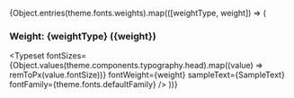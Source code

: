 
<Meta title="Components/Typography/All Headings" />


{Object.entries(theme.fonts.weights).map(([weightType, weight]) => (
   <Fragment key={weightType}>
     <h3>
       Weight: {weightType} ({weight})
     </h3>
     <Typeset
       fontSizes={Object.values(theme.components.typography.head).map((value) => remToPx(value.fontSize))}
       fontWeight={weight}
       sampleText={SampleText}
       fontFamily={theme.fonts.defaultFamily}
     />
   </Fragment>
 ))}
